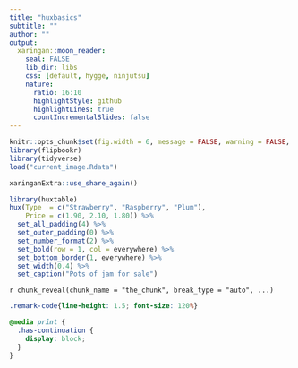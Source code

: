 ```yaml
---
title: "huxbasics"
subtitle: ""
author: ""
output:
  xaringan::moon_reader:
    seal: FALSE
    lib_dir: libs
    css: [default, hygge, ninjutsu]
    nature:
      ratio: 16:10
      highlightStyle: github
      highlightLines: true
      countIncrementalSlides: false
---
```




```r
knitr::opts_chunk$set(fig.width = 6, message = FALSE, warning = FALSE, comment = "", cache = F)
library(flipbookr)
library(tidyverse)
load("current_image.Rdata")
```


```r
xaringanExtra::use_share_again()
```


```r
library(huxtable)
hux(Type  = c("Strawberry", "Raspberry", "Plum"),
    Price = c(1.90, 2.10, 1.80)) %>% 
  set_all_padding(4) %>% 
  set_outer_padding(0) %>% 
  set_number_format(2) %>% 
  set_bold(row = 1, col = everywhere) %>% 
  set_bottom_border(1, everywhere) %>% 
  set_width(0.4) %>% 
  set_caption("Pots of jam for sale")
```

`r chunk_reveal(chunk_name = "the_chunk", break_type = "auto", ...)`



```css
.remark-code{line-height: 1.5; font-size: 120%}

@media print {
  .has-continuation {
    display: block;
  }
}
```


